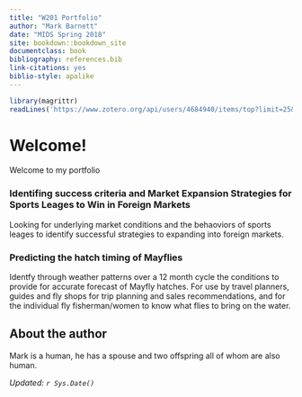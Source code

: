 ```yaml
---
title: "W201 Portfolio"
author: "Mark Barnett"
date: "MIDS Spring 2018"
site: bookdown::bookdown_site
documentclass: book
bibliography: references.bib
link-citations: yes
biblio-style: apalike
---
```


<!-- This won't be displayed but it will initialize your R session. Add any R libraries you need here. -->
```r
library(magrittr)
readLines('https://www.zotero.org/api/users/4684940/items/top?limit=25&format=bibtex&key=dZhBqI1K8eR2pdN7PGz5UGVk&v=1') %>% writeLines('references.bib')
```


# Welcome! {-}

Welcome to my portfolio

### Identifing success criteria and Market Expansion Strategies for Sports Leages to Win in Foreign Markets  {#Sports-Leagues-Expansion-Success-Prediction}

Looking for underlying market conditions and the behaoviors of sports leages to identify successful strategies to expanding into foreign markets. 

### Predicting the hatch timing of Mayflies {#Fly-Fishing-Match-the-Hatch-Prediction}

Identfy through weather patterns over a 12 month cycle the conditions to provide for accurate forecast of Mayfly hatches.  For use by travel planners, guides and fly shops for trip planning and sales recommendations, and for the individual fly fisherman/women to know what flies to bring on the water. 
  

## About the author {-}

Mark is a human, he has a spouse and two offspring all of whom are also human.  

*Updated: `r Sys.Date()`*
